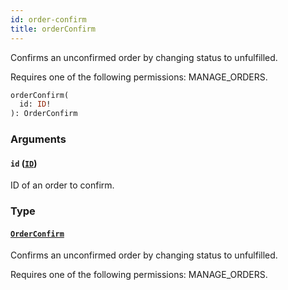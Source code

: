 ```yaml
---
id: order-confirm
title: orderConfirm
---
```


Confirms an unconfirmed order by changing status to unfulfilled.

Requires one of the following permissions: MANAGE_ORDERS.

```graphql
orderConfirm(
  id: ID!
): OrderConfirm
```

### Arguments

#### `id` ([`ID`](../../../developer/api-reference/scalars/id))

ID of an order to confirm.

### Type

#### [`OrderConfirm`](../../../developer/api-reference/objects/order-confirm)

Confirms an unconfirmed order by changing status to unfulfilled.

Requires one of the following permissions: MANAGE_ORDERS.
